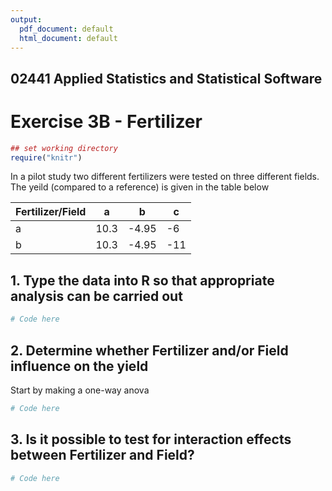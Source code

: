 ```yaml
---
output:
  pdf_document: default
  html_document: default
---
```


## 02441 Applied Statistics and Statistical Software 
# Exercise 3B - Fertilizer


```r
## set working directory
require("knitr")
```

In a pilot study two different fertilizers were tested on three different fields. The yeild (compared to
a reference) is given in the table below 

Fertilizer/Field | a  | b |  c |   
---- | ---- |  ---- | ---- |   
a | 10.3 |-4.95 | -6
b | 10.3 | -4.95 | -11

## 1. Type the data into R so that appropriate analysis can be carried out

```r
# Code here
```

## 2. Determine whether Fertilizer and/or Field influence on the yield
Start by making a one-way anova

```r
# Code here
```

## 3. Is it possible to test for interaction effects between Fertilizer and Field?

```r
# Code here
```